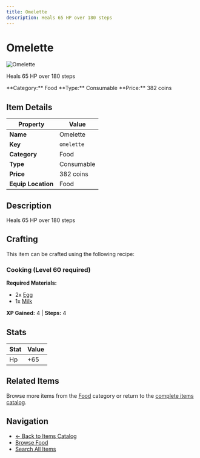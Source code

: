 ```yaml
---
title: Omelette
description: Heals 65 HP over 180 steps
---
```


# Omelette

<div className="flex items-start gap-6 mb-8">
  <div className="flex-shrink-0">
    <img src="/assets/resources/cooking/omelette.png" alt="Omelette" className="w-24 h-24 border rounded-lg" />
  </div>
  <div className="flex-1">
    <div className="space-y-2">
      <p className="text-lg text-muted-foreground">Heals 65 HP over 180 steps</p>
      <div className="flex flex-wrap gap-4 text-sm">
        <span className="px-2 py-1 bg-blue-100 dark:bg-blue-900 rounded-md">
          **Category:** Food
        </span>
        <span className="px-2 py-1 bg-green-100 dark:bg-green-900 rounded-md">
          **Type:** Consumable
        </span>
        <span className="px-2 py-1 bg-yellow-100 dark:bg-yellow-900 rounded-md">
          **Price:** 382 coins
        </span>
      </div>
    </div>
  </div>
</div>

## Item Details

| Property | Value |
|----------|-------|
| **Name** | Omelette |
| **Key** | `omelette` |
| **Category** | Food |
| **Type** | Consumable |
| **Price** | 382 coins |
| **Equip Location** | Food |

## Description

Heals 65 HP over 180 steps


## Crafting

This item can be crafted using the following recipe:

### Cooking (Level 60 required)

**Required Materials:**
- 2x [Egg](/docs/resources/individual/egg)
- 1x [Milk](/docs/resources/individual/milk)

**XP Gained:** 4 | **Steps:** 4

## Stats

| Stat | Value |
|------|-------|
| Hp | +65 |


## Related Items

Browse more items from the [Food](/docs/items#food) category or return to the [complete items catalog](/docs/items).

## Navigation

- [← Back to Items Catalog](/docs/items)
- [Browse Food](/docs/items#food)
- [Search All Items](/search)
